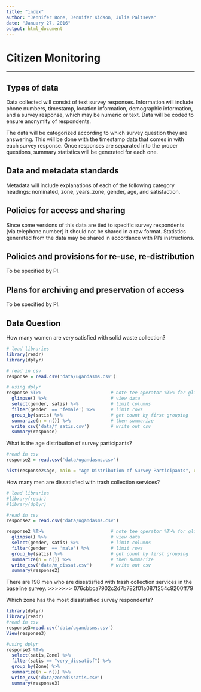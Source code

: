 ```yaml
---
title: "index"
author: "Jennifer Bone, Jennifer Kidson, Julia Paltseva"
date: "January 27, 2016"
output: html_document
---
```


# Citizen Monitoring
________________________________________
## Types of data
Data collected will consist of text survey responses. Information will include phone numbers, timestamp, location information, demographic information, and a survey response, which may be numeric or text. Data will be coded to ensure anonymity of respondents. 

The data will be categorized according to which survey question they are answering. This will be done with the timestamp data that comes in with each survey response. Once responses are separated into the proper questions, summary statistics will be generated for each one.
 
## Data and metadata standards
Metadata will include explanations of each of the following category headings: nominated, zone, years_zone, gender, age, and satisfaction.
 
## Policies for access and sharing
Since some versions of this data are tied to specific survey respondents (via telephone number) it should not be shared in a raw format. Statistics generated from the data may be shared in accordance with PI's instructions.

## Policies and provisions for re-use, re-distribution
To be specified by PI.

## Plans for archiving and preservation of access
To be specified by PI.

## Data Question
How many women are very satisfied with solid waste collection?

```r
# load libraries
library(readr)
library(dplyr)

# read in csv
response = read.csv('data/ugandasms.csv') 

# using dplyr
response %T>%                          # note tee operator %T>% for glimpse
  glimpse() %>%                        # view data
  select(gender, satis) %>%            # limit columns
  filter(gender  == 'female') %>%      # limit rows
  group_by(satis) %>%                  # get count by first grouping
  summarize(n = n()) %>%               # then summarize
  write_csv('data/f_satis.csv')        # write out csv
  summary(response)
```

What is the age distribution of survey participants?

```r
#read in csv
response2 = read.csv('data/ugandasms.csv')

hist(response2$age, main = "Age Distribution of Survey Participants", xlab = "Age", ylab = "Frequency")
```


How many men are dissatisfied with trash collection services?

```r
# load libraries
#library(readr)
#library(dplyr)

#read in csv
response2 = read.csv('data/ugandasms.csv')

response2 %T>%                         # note tee operator %T>% for glimpse
  glimpse() %>%                        # view data
  select(gender, satis) %>%            # limit columns
  filter(gender  == 'male') %>%        # limit rows
  group_by(satis) %>%                  # get count by first grouping
  summarize(n = n()) %>%               # then summarize
  write_csv('data/m_dissat.csv')       # write out csv
  summary(response2)
```

There are 198 men who are dissatisfied with trash collection services in the baseline survey.
>>>>>>> 076cbbca7902c2d7b782f01a087f254c9200ff79


Which zone has the most dissatisified survey respondents?
```r
library(dplyr)
library(readr)
#read in csv
response3=read.csv('data/ugandasms.csv')
View(response3)

#using dplyr
response3 %T>%
  select(satis,Zone) %>%
  filter(satis == "very_dissatisf") %>%
  group_by(Zone) %>%
  summarize(n = n()) %>%
  write_csv('data/zonedissatis.csv')
  summary(response3)
```

